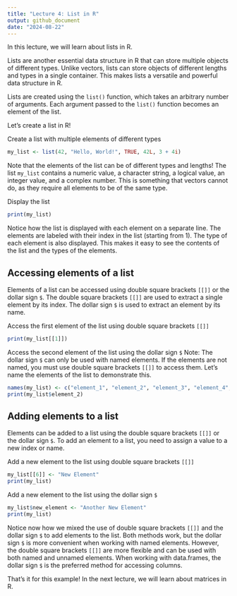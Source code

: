 ```yaml
---
title: "Lecture 4: List in R"
output: github_document
date: "2024-08-22"
---
```


In this lecture, we will learn about lists in R.

Lists are another essential data structure in R that can store multiple objects of different types.
Unlike vectors, lists can store objects of different lengths and types in a single container.
This makes lists a versatile and powerful data structure in R.

Lists are created using the `list()` function, which takes an arbitrary number of arguments.
Each argument passed to the `list()` function becomes an element of the list.

Let's create a list in R!

Create a list with multiple elements of different types
```r
my_list <- list(42, "Hello, World!", TRUE, 42L, 3 + 4i)
```

Note that the elements of the list can be of different types and lengths!
The list `my_list` contains a numeric value, a character string, a logical value, an integer value, and a complex number.
This is something that vectors cannot do, as they require all elements to be of the same type.

Display the list
```r
print(my_list)
```

Notice how the list is displayed with each element on a separate line.
The elements are labeled with their index in the list (starting from 1).
The type of each element is also displayed.
This makes it easy to see the contents of the list and the types of the elements.

## Accessing elements of a list

Elements of a list can be accessed using double square brackets `[[]]` or the dollar sign `$`.
The double square brackets `[[]]` are used to extract a single element by its index.
The dollar sign `$` is used to extract an element by its name.

Access the first element of the list using double square brackets `[[]]`
```r
print(my_list[[1]])
```

Access the second element of the list using the dollar sign `$`
Note: The dollar sign `$` can only be used with named elements.
If the elements are not named, you must use double square brackets `[[]]` to access them.
Let's name the elements of the list to demonstrate this.
```r
names(my_list) <- c("element_1", "element_2", "element_3", "element_4", "element_5")
print(my_list$element_2)
```

## Adding elements to a list

Elements can be added to a list using the double square brackets `[[]]` or the dollar sign `$`.
To add an element to a list, you need to assign a value to a new index or name.

Add a new element to the list using double square brackets `[[]]`
```r
my_list[[6]] <- "New Element"
print(my_list)
```

Add a new element to the list using the dollar sign `$`
```r
my_list$new_element <- "Another New Element"
print(my_list)
```

Notice now how we mixed the use of double square brackets `[[]]` and the dollar sign `$` to add elements to the list.
Both methods work, but the dollar sign `$` is more convenient when working with named elements.
However, the double square brackets `[[]]` are more flexible and can be used with both named and unnamed elements.
When working with data.frames, the dollar sign `$` is the preferred method for accessing columns.

That's it for this example! In the next lecture, we will learn about matrices in R.
